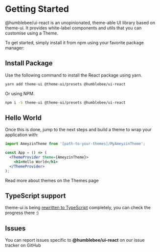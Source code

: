 
<Meta title="Documentation / 1 - Getting Started" />

# Getting Started

@humblebee/ui-react is an unopinionated, theme-able UI library based on theme-ui.
It provides white-label components and utils that you can customise using a Theme.

To get started, simply install it from npm using your favorite package manager:

## Install Package

Use the following command to install the React package using yarn.

```bash
yarn add theme-ui @theme-ui/presets @humblebee/ui-react
```

Or using NPM.

```bash
npm i -S theme-ui @theme-ui/presets @humblebee/ui-react
```

## Hello World

Once this is done, jump to the next steps and build a theme to wrap your application with:

```jsx
import AmeyzinTheme from '[path-to-your-themes]/MyAmeyzinTheme';

const App = () => (
  <ThemeProvider theme={AmeyzinTheme}>
    <h1>Hello World</h1>
  </ThemeProvider>
);
```

Read more about themes on the Themes page

## TypeScript support

theme-ui is being [rewritten to TypeScript](https://github.com/system-ui/theme-ui/issues/668) completely, you can check the progress there :)

## Issues

You can report issues specific to **@humblebee/ui-react** on our issue tracker on GitHub
